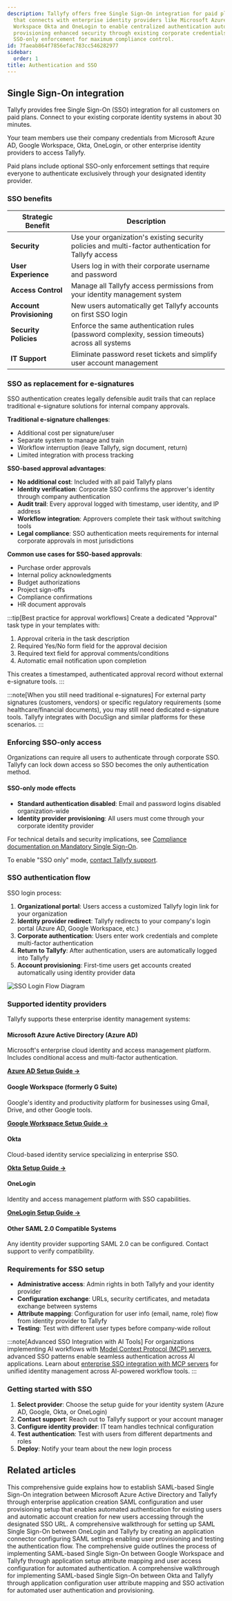 ```yaml
---
description: Tallyfy offers free Single Sign-On integration for paid plan customers
  that connects with enterprise identity providers like Microsoft Azure AD Google
  Workspace Okta and OneLogin to enable centralized authentication automated account
  provisioning enhanced security through existing corporate credentials and optional
  SSO-only enforcement for maximum compliance control.
id: 7faeab864f7856efac783cc546282977
sidebar:
  order: 1
title: Authentication and SSO
---
```


## Single Sign-On integration

Tallyfy provides free Single Sign-On (SSO) integration for all customers on paid plans. Connect to your existing corporate identity systems in about 30 minutes.

Your team members use their company credentials from Microsoft Azure AD, Google Workspace, Okta, OneLogin, or other enterprise identity providers to access Tallyfy.

Paid plans include optional SSO-only enforcement settings that require everyone to authenticate exclusively through your designated identity provider.

### SSO benefits

| Strategic Benefit      | Description                                                            |
|------------------------|------------------------------------------------------------------------|
| **Security**  | Use your organization's existing security policies and multi-factor authentication for Tallyfy access |
| **User Experience** | Users log in with their corporate username and password |
| **Access Control** | Manage all Tallyfy access permissions from your identity management system |
| **Account Provisioning** | New users automatically get Tallyfy accounts on first SSO login |
| **Security Policies** | Enforce the same authentication rules (password complexity, session timeouts) across all systems |
| **IT Support** | Eliminate password reset tickets and simplify user account management |

### SSO as replacement for e-signatures

SSO authentication creates legally defensible audit trails that can replace traditional e-signature solutions for internal company approvals.

**Traditional e-signature challenges**:
- Additional cost per signature/user
- Separate system to manage and train
- Workflow interruption (leave Tallyfy, sign document, return)
- Limited integration with process tracking

**SSO-based approval advantages**:
- **No additional cost**: Included with all paid Tallyfy plans
- **Identity verification**: Corporate SSO confirms the approver's identity through company authentication
- **Audit trail**: Every approval logged with timestamp, user identity, and IP address
- **Workflow integration**: Approvers complete their task without switching tools
- **Legal compliance**: SSO authentication meets requirements for internal corporate approvals in most jurisdictions

**Common use cases for SSO-based approvals**:
- Purchase order approvals
- Internal policy acknowledgments
- Budget authorizations
- Project sign-offs
- Compliance confirmations
- HR document approvals

:::tip[Best practice for approval workflows]
Create a dedicated "Approval" task type in your templates with:
1. Approval criteria in the task description
2. Required Yes/No form field for the approval decision
3. Required text field for approval comments/conditions
4. Automatic email notification upon completion

This creates a timestamped, authenticated approval record without external e-signature tools.
:::

:::note[When you still need traditional e-signatures]
For external party signatures (customers, vendors) or specific regulatory requirements (some healthcare/financial documents), you may still need dedicated e-signature tools. Tallyfy integrates with DocuSign and similar platforms for these scenarios.
:::

### Enforcing SSO-only access

Organizations can require all users to authenticate through corporate SSO. Tallyfy can lock down access so SSO becomes the only authentication method.

#### SSO-only mode effects
*   **Standard authentication disabled**: Email and password logins disabled organization-wide
*   **Identity provider provisioning**: All users must come through your corporate identity provider

For technical details and security implications, see [Compliance documentation on Mandatory Single Sign-On](/products/pro/compliance/#mandatory-single-sign-on-sso).

To enable "SSO only" mode, [contact Tallyfy support](/products/pro/miscellaneous/support/how-can-i-contact-tallyfys-support-team/).

### SSO authentication flow

SSO login process:

1. **Organizational portal**: Users access a customized Tallyfy login link for your organization
2. **Identity provider redirect**: Tallyfy redirects to your company's login portal (Azure AD, Google Workspace, etc.)
3. **Corporate authentication**: Users enter work credentials and complete multi-factor authentication
4. **Return to Tallyfy**: After authentication, users are automatically logged into Tallyfy
5. **Account provisioning**: First-time users get accounts created automatically using identity provider data

![SSO Login Flow Diagram](https://screenshots.tallyfy.com/tallyfy-sso-flow.png)

### Supported identity providers

Tallyfy supports these enterprise identity management systems:

#### Microsoft Azure Active Directory (Azure AD)
Microsoft's enterprise cloud identity and access management platform. Includes conditional access and multi-factor authentication.

[**Azure AD Setup Guide →**](/products/pro/integrations/authentication/how-to-integrate-azure-ad-samlsso-with-tallyfy/)

#### Google Workspace (formerly G Suite)
Google's identity and productivity platform for businesses using Gmail, Drive, and other Google tools.

[**Google Workspace Setup Guide →**](/products/pro/integrations/authentication/how-to-integrate-google-suite-samlsso-with-tallyfy/)

#### Okta
Cloud-based identity service specializing in enterprise SSO.

[**Okta Setup Guide →**](/products/pro/integrations/authentication/how-to-integrate-okta-samlsso-with-tallyfy/)

#### OneLogin
Identity and access management platform with SSO capabilities.

[**OneLogin Setup Guide →**](/products/pro/integrations/authentication/how-to-integrate-onelogin-samlsso-with-tallyfy/)

#### Other SAML 2.0 Compatible Systems
Any identity provider supporting SAML 2.0 can be configured. Contact support to verify compatibility.

### Requirements for SSO setup

- **Administrative access**: Admin rights in both Tallyfy and your identity provider
- **Configuration exchange**: URLs, security certificates, and metadata exchange between systems
- **Attribute mapping**: Configuration for user info (email, name, role) flow from identity provider to Tallyfy
- **Testing**: Test with different user types before company-wide rollout

:::note[Advanced SSO Integration with AI Tools]
For organizations implementing AI workflows with [Model Context Protocol (MCP) servers](/products/pro/integrations/mcp-server/), advanced SSO patterns enable seamless authentication across AI applications. Learn about [enterprise SSO integration with MCP servers](/products/pro/integrations/mcp-server/sso-authentication/) for unified identity management across AI-powered workflow tools.
:::

### Getting started with SSO

1. **Select provider**: Choose the setup guide for your identity system (Azure AD, Google, Okta, or OneLogin)
2. **Contact support**: Reach out to Tallyfy support or your account manager
3. **Configure identity provider**: IT team handles technical configuration
4. **Test authentication**: Test with users from different departments and roles
5. **Deploy**: Notify your team about the new login process


<PageTree />


## Related articles
<CardGrid>
<LinkTitleCard header="<b>Authentication > Integrate Azure AD</b>" href="/products/pro/integrations/authentication/how-to-integrate-azure-ad-samlsso-with-tallyfy/" > This comprehensive guide explains how to establish SAML-based Single Sign-On integration between Microsoft Azure Active Directory and Tallyfy through enterprise application creation SAML configuration and user provisioning setup that enables automated authentication for existing users and automatic account creation for new users accessing through the designated SSO URL. </LinkTitleCard>
<LinkTitleCard header="<b>Authentication > Integrate OneLogin</b>" href="/products/pro/integrations/authentication/how-to-integrate-onelogin-samlsso-with-tallyfy/" > A comprehensive walkthrough for setting up SAML Single Sign-On between OneLogin and Tallyfy by creating an application connector configuring SAML settings enabling user provisioning and testing the authentication flow. </LinkTitleCard>
<LinkTitleCard header="<b>Authentication > Integrate Google Suite</b>" href="/products/pro/integrations/authentication/how-to-integrate-google-suite-samlsso-with-tallyfy/" > The comprehensive guide outlines the process of implementing SAML-based Single Sign-On between Google Workspace and Tallyfy through application setup attribute mapping and user access configuration for automated authentication. </LinkTitleCard>
<LinkTitleCard header="<b>Authentication > Integrate Okta</b>" href="/products/pro/integrations/authentication/how-to-integrate-okta-samlsso-with-tallyfy/" > A comprehensive walkthrough for implementing SAML-based Single Sign-On between Okta and Tallyfy through application configuration user attribute mapping and SSO activation for automated user authentication and provisioning. </LinkTitleCard>
</CardGrid>